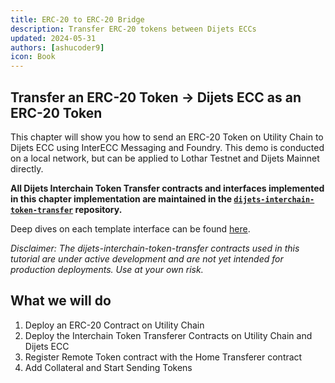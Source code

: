 ```yaml
---
title: ERC-20 to ERC-20 Bridge
description: Transfer ERC-20 tokens between Dijets ECCs
updated: 2024-05-31
authors: [ashucoder9]
icon: Book
---
```


## Transfer an ERC-20 Token &rarr; Dijets ECC as an ERC-20 Token

This chapter will show you how to send an ERC-20 Token on Utility Chain to Dijets ECC using InterECC Messaging and Foundry. This demo is conducted on a local network, but can be applied to Lothar Testnet and Dijets Mainnet directly.

**All Dijets Interchain Token Transfer contracts and interfaces implemented in this chapter implementation are maintained in the [`dijets-interchain-token-transfer`](https://github.com/Dijets-Inc/dijets-interchain-token-transfer/tree/main/contracts/src) repository.**

Deep dives on each template interface can be found [here](https://github.com/Dijets-Inc/dijets-interchain-token-transfer/blob/main/contracts/README.md).

_Disclaimer: The dijets-interchain-token-transfer contracts used in this tutorial are under active development and are not yet intended for production deployments. Use at your own risk._

## What we will do

1. Deploy an ERC-20 Contract on Utility Chain
2. Deploy the Interchain Token Transferer Contracts on Utility Chain and Dijets ECC
3. Register Remote Token contract with the Home Transferer contract
4. Add Collateral and Start Sending Tokens




